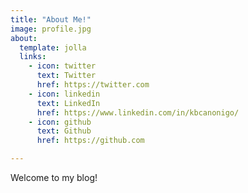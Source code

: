 ```yaml
---
title: "About Me!"
image: profile.jpg
about:
  template: jolla
  links:
    - icon: twitter
      text: Twitter
      href: https://twitter.com
    - icon: linkedin
      text: LinkedIn
      href: https://www.linkedin.com/in/kbcanonigo/
    - icon: github
      text: Github
      href: https://github.com

---
```


Welcome to my blog! 
